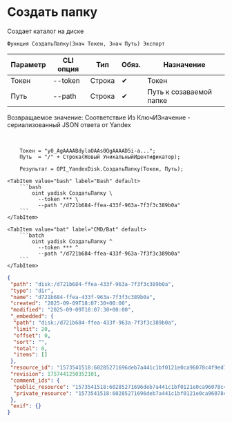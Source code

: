 ﻿---
sidebar_position: 2
description: Создать папку и другие функции для работы с Yandex Disk в Открытом пакете интеграций - бесплатной open-source библиотеке интеграций для 1С:Предприятие 8, OneScript и CLI
keywords: [1C, 1С, 1С:Предприятие, 1С:Предприятие 8.3, API, Интеграция, Сервисы, Обмен, OneScript, CLI, Yandex Disk]
---


# Создать папку
 Создает каталог на диске



`Функция СоздатьПапку(Знач Токен, Знач Путь) Экспорт`

  | Параметр | CLI опция | Тип | Обяз. | Назначение |
  |-|-|-|-|-|
  | Токен | --token | Строка | &#x2714; | Токен |
  | Путь | --path | Строка | &#x2714; | Путь к созаваемой папке |

  
  Возвращаемое значение:   Соответствие Из КлючИЗначение - сериализованный JSON ответа от Yandex

<br/>




```bsl title="Пример использования для 1С:Предприятие/OneScript"
    Токен = "y0_AgAAAABdylaOAAs0QgAAAAD5i-a...";
    Путь  = "/" + Строка(Новый УникальныйИдентификатор);

    Результат = OPI_YandexDisk.СоздатьПапку(Токен, Путь);
```
    

 <Tabs>
  
    <TabItem value="bash" label="Bash" default>
        ```bash
            oint yadisk СоздатьПапку \
              --token *** \
              --path "/d721b684-ffea-433f-963a-7f3f3c389b0a"
        ```
    </TabItem>
  
    <TabItem value="bat" label="CMD/Bat" default>
        ```batch
            oint yadisk СоздатьПапку ^
              --token *** ^
              --path "/d721b684-ffea-433f-963a-7f3f3c389b0a"
        ```
    </TabItem>
</Tabs>


```json title="Результат"
{
 "path": "disk:/d721b684-ffea-433f-963a-7f3f3c389b0a",
 "type": "dir",
 "name": "d721b684-ffea-433f-963a-7f3f3c389b0a",
 "created": "2025-09-09T18:07:30+00:00",
 "modified": "2025-09-09T18:07:30+00:00",
 "_embedded": {
  "path": "disk:/d721b684-ffea-433f-963a-7f3f3c389b0a",
  "limit": 20,
  "offset": 0,
  "sort": "",
  "total": 0,
  "items": []
 },
 "resource_id": "1573541518:60285271696deb7a441c1bf0121e0ca96078c4f9ed78595b7cc0f6ffd2b5401a",
 "revision": 1757441250352101,
 "comment_ids": {
  "public_resource": "1573541518:60285271696deb7a441c1bf0121e0ca96078c4f9ed78595b7cc0f6ffd2b5401a",
  "private_resource": "1573541518:60285271696deb7a441c1bf0121e0ca96078c4f9ed78595b7cc0f6ffd2b5401a"
 },
 "exif": {}
}
```
